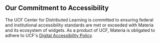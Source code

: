 ## Our Commitment to Accessibility

The UCF Center for Distributed Learning is committed to ensuring federal and institutional accessibility standards are
met or exceeded with Materia and its ecosystem of widgets. As a product of UCF, Materia is obligated to adhere to UCF's
[Digital Accessibility Policy](https://policies.ucf.edu/documents/2-006.pdf).
